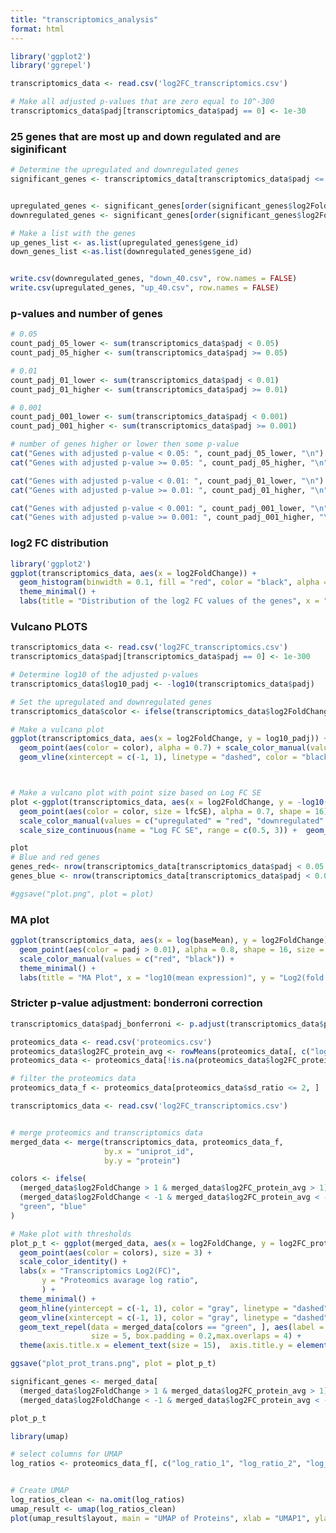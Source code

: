 ---
title: "transcriptomics_analysis"
format: html
---
```{r}
library('ggplot2')
library('ggrepel')

transcriptomics_data <- read.csv('log2FC_transcriptomics.csv')

# Make all adjusted p-values that are zero equal to 10^-300
transcriptomics_data$padj[transcriptomics_data$padj == 0] <- 1e-30
```

### 25 genes that are most up and down regulated and are siginificant ###
```{r}
# Determine the upregulated and downregulated genes 
significant_genes <- transcriptomics_data[transcriptomics_data$padj <= 0.01, ]


upregulated_genes <- significant_genes[order(significant_genes$log2FoldChange, decreasing = TRUE), ][1:40, ]
downregulated_genes <- significant_genes[order(significant_genes$log2FoldChange, decreasing = FALSE), ][1:40, ]

# Make a list with the genes
up_genes_list <- as.list(upregulated_genes$gene_id)
down_genes_list <-as.list(downregulated_genes$gene_id)


write.csv(downregulated_genes, "down_40.csv", row.names = FALSE)
write.csv(upregulated_genes, "up_40.csv", row.names = FALSE)
```

### p-values and number of genes ###
```{r}

# 0.05
count_padj_05_lower <- sum(transcriptomics_data$padj < 0.05)
count_padj_05_higher <- sum(transcriptomics_data$padj >= 0.05)

# 0.01
count_padj_01_lower <- sum(transcriptomics_data$padj < 0.01)
count_padj_01_higher <- sum(transcriptomics_data$padj >= 0.01)

# 0.001
count_padj_001_lower <- sum(transcriptomics_data$padj < 0.001)
count_padj_001_higher <- sum(transcriptomics_data$padj >= 0.001)

# number of genes higher or lower then some p-value 
cat("Genes with adjusted p-value < 0.05: ", count_padj_05_lower, "\n")
cat("Genes with adjusted p-value >= 0.05: ", count_padj_05_higher, "\n")

cat("Genes with adjusted p-value < 0.01: ", count_padj_01_lower, "\n")
cat("Genes with adjusted p-value >= 0.01: ", count_padj_01_higher, "\n")

cat("Genes with adjusted p-value < 0.001: ", count_padj_001_lower, "\n")
cat("Genes with adjusted p-value >= 0.001: ", count_padj_001_higher, "\n")
```


### log2 FC distribution ###
```{r}
library('ggplot2')
ggplot(transcriptomics_data, aes(x = log2FoldChange)) +
  geom_histogram(binwidth = 0.1, fill = "red", color = "black", alpha = 0.7) +
  theme_minimal() +
  labs(title = "Distribution of the log2 FC values of the genes", x = "Log2(fold change)", y = "Frequency")
```


### Vulcano PLOTS ####
```{r}
transcriptomics_data <- read.csv('log2FC_transcriptomics.csv')
transcriptomics_data$padj[transcriptomics_data$padj == 0] <- 1e-300

# Determine log10 of the adjusted p-values 
transcriptomics_data$log10_padj <- -log10(transcriptomics_data$padj)

# Set the upregulated and downregulated genes 
transcriptomics_data$color <- ifelse(transcriptomics_data$log2FoldChange > 1 & transcriptomics_data$padj < 0.05, "upregulated",                 ifelse(transcriptomics_data$log2FoldChange < -1 & transcriptomics_data$padj < 0.05, "downregulated", "other"))

# Make a vulcano plot 
ggplot(transcriptomics_data, aes(x = log2FoldChange, y = log10_padj)) +
  geom_point(aes(color = color), alpha = 0.7) + scale_color_manual(values = c("upregulated" = "red", "downregulated" = "blue", "other" = "gray"), name = "Regulation Status", labels = c("Downregulated", "not significant ",  "Upregulated")) +  
  geom_vline(xintercept = c(-1, 1), linetype = "dashed", color = "black") + geom_hline(yintercept = -log10(0.05), linetype = "dashed", color = "black") + theme_minimal() + labs(title = "Volcano Plot", x = "log2(fold change)", y = "-log10(Adjusted p-value)") + theme(plot.title = element_text(hjust = 0.5)) 



# Make a vulcano plot with point size based on Log FC SE 
plot <-ggplot(transcriptomics_data, aes(x = log2FoldChange, y = -log10(padj))) +
  geom_point(aes(color = color, size = lfcSE), alpha = 0.7, shape = 16) +
  scale_color_manual(values = c("upregulated" = "red", "downregulated" = "blue", "other" = "gray"),name = "",  labels = c("Downregulated", "Not significant", "Upregulated")) +  
  scale_size_continuous(name = "Log FC SE", range = c(0.5, 3)) +  geom_vline(xintercept = c(-1, 1), linetype = "dashed", color = "black") + geom_hline(yintercept = -log10(0.05), linetype = "dashed", color = "black") + theme_minimal() +  labs( x = "log2(Fold Change)", y = "-log10(Adjusted p-value)") + theme(plot.title = element_text(hjust = 0.5))  

plot
# Blue and red genes
genes_red<- nrow(transcriptomics_data[transcriptomics_data$padj < 0.05 & transcriptomics_data$log2FoldChange > 1, ])
genes_blue <- nrow(transcriptomics_data[transcriptomics_data$padj < 0.05 & transcriptomics_data$log2FoldChange < -1, ])

#ggsave("plot.png", plot = plot)
```


### MA plot ####
```{r}
ggplot(transcriptomics_data, aes(x = log(baseMean), y = log2FoldChange)) +
  geom_point(aes(color = padj > 0.01), alpha = 0.8, shape = 16, size = 0.8) +
  scale_color_manual(values = c("red", "black")) +
  theme_minimal() +
  labs(title = "MA Plot", x = "log10(mean expression)", y = "Log2(fold change)")
```

### Stricter p-value adjustment: bonderroni correction ###
```{r}
transcriptomics_data$padj_bonferroni <- p.adjust(transcriptomics_data$pvalue, method = "bonferroni")

```


```{r}
proteomics_data <- read.csv('proteomics.csv')
proteomics_data$log2FC_protein_avg <- rowMeans(proteomics_data[, c("log_ratio_1", "log_ratio_2", "log_ratio_3")], na.rm = TRUE)
proteomics_data <- proteomics_data[!is.na(proteomics_data$log2FC_protein_avg), ]

# filter the proteomics data 
proteomics_data_f <- proteomics_data[proteomics_data$sd_ratio <= 2, ]

transcriptomics_data <- read.csv('log2FC_transcriptomics.csv')


# merge proteomics and transcriptomics data 
merged_data <- merge(transcriptomics_data, proteomics_data_f, 
                     by.x = "uniprot_id", 
                     by.y = "protein")

colors <- ifelse(
  (merged_data$log2FoldChange > 1 & merged_data$log2FC_protein_avg > 1) |
  (merged_data$log2FoldChange < -1 & merged_data$log2FC_protein_avg < -1),
  "green", "blue"
)

# Make plot with thresholds 
plot_p_t <- ggplot(merged_data, aes(x = log2FoldChange, y = log2FC_protein_avg)) +
  geom_point(aes(color = colors), size = 3) +
  scale_color_identity() + 
  labs(x = "Transcriptomics Log2(FC)",
       y = "Proteomics avarage log ratio",
       ) +
  theme_minimal() +
  geom_hline(yintercept = c(-1, 1), color = "gray", linetype = "dashed") +
  geom_vline(xintercept = c(-1, 1), color = "gray", linetype = "dashed") +
  geom_text_repel(data = merged_data[colors == "green", ], aes(label = gene_name), 
                  size = 5, box.padding = 0.2,max.overlaps = 4) +
  theme(axis.title.x = element_text(size = 15),  axis.title.y = element_text(size = 15))

ggsave("plot_prot_trans.png", plot = plot_p_t)

significant_genes <- merged_data[
  (merged_data$log2FoldChange > 1 & merged_data$log2FC_protein_avg > 1) |
  (merged_data$log2FoldChange < -1 & merged_data$log2FC_protein_avg < -1), ]

plot_p_t
```

```{r}

library(umap)

# select columns for UMAP
log_ratios <- proteomics_data_f[, c("log_ratio_1", "log_ratio_2", "log_ratio_3")]


# Create UMAP
log_ratios_clean <- na.omit(log_ratios)
umap_result <- umap(log_ratios_clean)
plot(umap_result$layout, main = "UMAP of Proteins", xlab = "UMAP1", ylab = "UMAP2", pch = 19)

```


